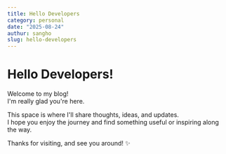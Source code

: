 ```yaml
---
title: Hello Developers
category: personal
date: "2025-08-24"
authur: sangho
slug: hello-developers
---
```


# Hello Developers!

Welcome to my blog!  
I'm really glad you're here.

This space is where I'll share thoughts, ideas, and updates.  
I hope you enjoy the journey and find something useful or inspiring along the way.

Thanks for visiting, and see you around! ✨
